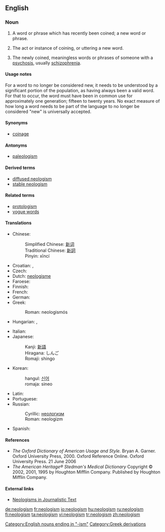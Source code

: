 {{also|Wiktionary:Neologisms|:Category:Neologisms}}
==English==
{{wikipedia}}

===Noun===
{{en-noun|s|-}}

# {{linguistics}} A word or phrase which has recently been coined; a new word or phrase.
# {{linguistics}} {{uncountable}} The act or instance of coining, or uttering a new word.
# {{linguistics}} The newly coined, meaningless words or phrases of someone with a [[psychosis]], usually [[schizophrenia]].

====Usage notes====
For a word to no longer be considered new, it needs to be understood by a significant portion of the population, as having always been a valid word.  For that to occur, the word must have been in common use for approximately one generation; fifteen to twenty years.  No exact measure of how long a word needs to be part of the language to no longer be considered "new" is universally accepted.

====Synonyms====
* [[coinage]]

====Antonyms====
* [[paleologism]]

====Derived terms====
* [[diffused neologism]]
* [[stable neologism]]

====Related terms====
* [[protologism]]
* [[vogue word]]s

====Translations====
{{trans-top|recently coined word}}
* Chinese:
*: Simplified Chinese: [[新词]]
*: Traditional Chinese: [[新詞]]
*: Pinyin: xīncí
* Croatian: {{t-|hr|neologizam|m}}, {{t-|hr|novotvorenica|f}}
* Czech: {{t-|cs|novotvar|m}}
* Dutch: [[neologisme]] {{n}}
* Faroese: {{t-|fo|nýggjyrði|n|xs=Faroese}}
* Finnish: {{t-|fi|uudismuodoste}}
* French: {{t+|fr|néologisme|m}}
* German: {{t+|de|Neologismus|m}}
* Greek: {{t+|el|νεολογισμός|sc=Grek}}
*: Roman: neologismós
* Hungarian: {{t-|hu|neologizmus}}, {{t|hu|szóújítás}}
{{trans-mid}}
* Italian: {{t+|it|neologismo|m}}
* Japanese:
*: Kanji: [[新語]]
*: Hiragana: しんご
*: Romaji: shingo
* Korean:
*: hangul: [[신어]]
*: romaja: sineo
* Latin: {{t-|la|neologismus|m}}
* Portuguese: {{t+|pt|neologismo|m}}
* Russian:
*: Cyrillic: [[неологизм]]
*: Roman: neologizm
* Spanish: {{t+|es|neologismo|m}}
{{trans-bottom}}

{{trans-top|instance of coinage}}
{{trans-mid}}
{{trans-bottom}}

{{trans-top|psychopath meaningless word}}
{{trans-mid}}
{{trans-bottom}}

====References====
* ''The Oxford Dictionary of American Usage and Style.''  Bryan A. Garner. Oxford University Press, 2000. Oxford Reference Online. Oxford University Press.  21 June 2006
* ''The American Heritage® Stedman's Medical Dictionary'' Copyright © 2002, 2001, 1995 by Houghton Mifflin Company. Published by Houghton Mifflin Company.

====External links====
* [http://rdues.uce.ac.uk/neologisms.shtml Neologisms in Journalistic Text]

[[Category:English nouns ending in "-ism"]]
[[Category:Greek derivations]]

[[de:neologism]]
[[fr:neologism]]
[[io:neologism]]
[[hu:neologism]]
[[ru:neologism]]
[[fi:neologism]]
[[ta:neologism]]
[[vi:neologism]]
[[tr:neologism]]
[[zh:neologism]]